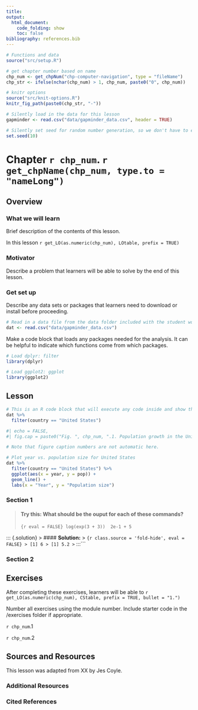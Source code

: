 ```yaml
---
title:  
output:
  html_document:
    code_folding: show
    toc: false
bibliography: references.bib
---
```



```r
# Functions and data
source("src/setup.R")

# get chapter number based on name
chp_num <- get_chpNum("chp-computer-navigation", type = "fileName")
chp_str <- ifelse(nchar(chp_num) > 1, chp_num, paste0("0", chp_num))

# knitr options
source("src/knit-options.R")
knitr_fig_path(paste0(chp_str, "-"))

# Silently load in the data for this lesson
gapminder <- read.csv("data/gapminder_data.csv", header = TRUE)

# Silently set seed for random number generation, so we don't have to explain it
set.seed(10)
```

# Chapter `r chp_num`. `r get_chpName(chp_num, type.to = "nameLong")` {.tabset}

## Overview 

### What we will learn

Brief description of the contents of this lesson. 

In this lesson 
`r get_LO(as.numeric(chp_num), LOtable, prefix = TRUE)`

### Motivator

Describe a problem that learners will be able to solve by the end of this lesson.

### Get set up

Describe any data sets or packages that learners need to download or install before proceeding.

```r
# Read in a data file from the data folder included with the student workbook
dat <- read.csv("data/gapminder_data.csv")
```

Make a code block that loads any packages needed for the analysis. It can be helpful to indicate which functions come from which packages.

```r

# Load dplyr: filter
library(dplyr)

# Load ggplot2: ggplot
library(ggplot2)

```

## Lesson


```r
# This is an R code block that will execute any code inside and show the results.
dat %>%
  filter(country == "United States")

```



```r
#| echo = FALSE,
#| fig.cap = paste0("Fig. ", chp_num, ".1. Population growth in the United States 1952 - 2007.")

# Note that figure caption numbers are not automatic here.

# Plot year vs. population size for United States
dat %>%
  filter(country == "United States") %>%
  ggplot(aes(x = year, y = pop)) +
  geom_line() +
  labs(x = "Year", y = "Population size")

```


### Section 1


::: {.challenge}
> #### **Try this:** What should be the ouput for each of these commands?
> ```{r eval = FALSE}
> log(exp(3 + 3)) 
> 2e-1 + 5
> ```
:::
::: {.solution}
> #### **Solution:** 
> ```{r class.source = 'fold-hide', eval = FALSE}
> [1] 6
> [1] 5.2
> ```
:::```

### Section 2


## Exercises

After completing these exercises, learners will be able to 
`r get_LO(as.numeric(chp_num), CStable, prefix = TRUE, bullet = "1.")`


Number all exercises using the module number. Include starter code in the /exercises folder if appropriate.

`r chp_num`.1 

`r chp_num`.2 



## Sources and Resources

This lesson was adapted from XX by Jes Coyle.

### Additional Resources

### Cited References
